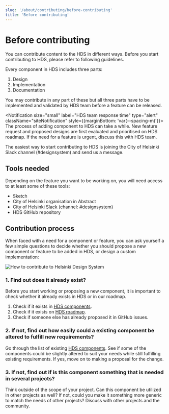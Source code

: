 ```yaml
---
slug: '/about/contributing/before-contributing'
title: 'Before contributing'
---
```



# Before contributing

<LeadParagraph>
    You can contribute content to the HDS in different ways. Before you start contributing to HDS, please refer to following guidelines.
</LeadParagraph>

Every component in HDS includes three parts:
1. Design 
2. Implementation 
3. Documentation 

You may contribute in any part of these but all three parts have to be implemented and validated by HDS team before a feature can be released.

<Notification size="small" label="HDS team response time" type="alert" className="siteNotification" style={{marginBottom: 'var(--spacing-m)'}}>
The process of adding component to HDS can take a while. New feature request and proposed designs are first evaluated and prioritised on HDS roadmap. If the need for a feature is urgent, discuss this with HDS team.
</Notification>

The easiest way to start contributing to HDS is joining the City of Helsinki Slack channel (<Link size="M" href="https://helsinkicity.slack.com/archives/CHCV3KTHA" external>#designsystem</Link>) and send us a message.

## Tools needed
Depending on the feature you want to be working on, you will need access to at least some of these tools:
- <Link size="M" href="https://www.sketch.com/" external>Sketch</Link>
- City of Helsinki organisation in <Link size="M" href="https://www.abstract.com/" external>Abstract</Link>
- City of Helsinki Slack (channel: <Link size="M" href="https://helsinkicity.slack.com/archives/CHCV3KTHA" external>#designsystem</Link>)
- <Link size="M" href="https://github.com/City-of-Helsinki/helsinki-design-system" external>HDS GitHub repository</Link>

## Contribution process
When faced with a need for a component or feature, you can ask yourself a few simple questions to decide whether you should propose a new component or feature to be added in HDS, or design a custom implementation:

<Image src="../../../hds-contribution.png" alt="How to contribute to Helsinki Design System" style="max-width:100%" viewable />

### 1. Find out does it already exist?
Before you start working or proposing a new component, it is important to check whether it already exists in HDS or in our roadmap.
1. Check if it exists in [HDS components](/components).
2. Check if it exists on [HDS roadmap](/about/roadmap).
3. Check if someone else has already <Link size="M" href="https://github.com/City-of-Helsinki/helsinki-design-system/issues" external>proposed it in GitHub issues</Link>.

### 2. If not, find out how easily could a existing component be altered to fulfill new requirements?
Go through the list of existing [HDS components](/components). See if some of the components could be slightly altered to suit your needs while still fulfilling existing requirements. If yes, move on to making a proposal for the change.

### 3. If not, find out if is this component something that is needed in several projects?
Think outside of the scope of your project. Can this component be utilized in other projects as well? If not, could you make it something more generic to match the needs of other projects? Discuss with other projects and the community.
